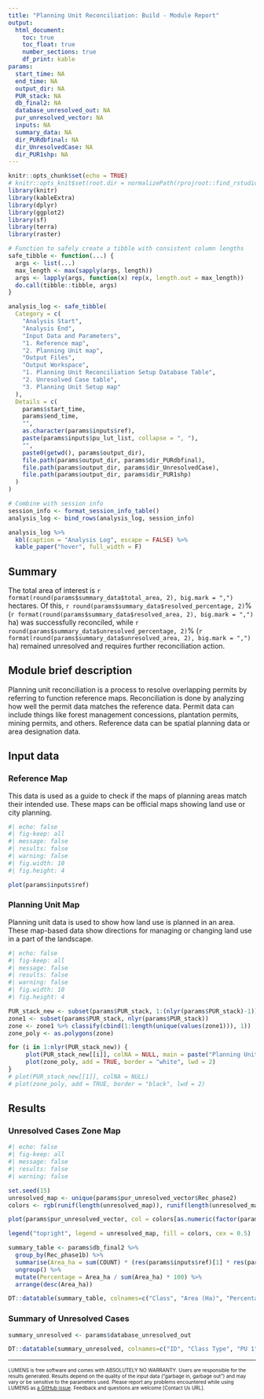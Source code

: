 ```yaml
---
title: "Planning Unit Reconciliation: Build - Module Report"
output: 
  html_document:
    toc: true
    toc_float: true
    number_sections: true
    df_print: kable
params:
  start_time: NA
  end_time: NA
  output_dir: NA
  PUR_stack: NA
  db_final2: NA
  database_unresolved_out: NA
  pur_unresolved_vector: NA
  inputs: NA
  summary_data: NA
  dir_PURdbfinal: NA
  dir_UnresolvedCase: NA
  dir_PUR1shp: NA
---
```


```r
knitr::opts_chunk$set(echo = TRUE)
# knitr::opts_knit$set(root.dir = normalizePath(rprojroot::find_rstudio_root_file()))
library(knitr)
library(kableExtra)
library(dplyr)
library(ggplot2)
library(sf)
library(terra)
library(raster)
```

```r
# Function to safely create a tibble with consistent column lengths
safe_tibble <- function(...) {
  args <- list(...)
  max_length <- max(sapply(args, length))
  args <- lapply(args, function(x) rep(x, length.out = max_length))
  do.call(tibble::tibble, args)
}

analysis_log <- safe_tibble(
  Category = c(
    "Analysis Start",
    "Analysis End",
    "Input Data and Parameters",
    "1. Reference map",
    "2. Planning Unit map",
    "Output Files",
    "Output Workspace",
    "1. Planning Unit Reconciliation Setup Database Table",
    "2. Unresolved Case table",
    "3. Planning Unit Setup map"
  ),
  Details = c(
    params$start_time,
    params$end_time,
    "",
    as.character(params$inputs$ref),
    paste(params$inputs$pu_lut_list, collapse = ", "),
    "",
    paste0(getwd(), params$output_dir),
    file.path(params$output_dir, params$dir_PURdbfinal),
    file.path(params$output_dir, params$dir_UnresolvedCase),
    file.path(params$output_dir, params$dir_PUR1shp)
  )
)

# Combine with session info
session_info <- format_session_info_table()
analysis_log <- bind_rows(analysis_log, session_info)

analysis_log %>% 
  kbl(caption = "Analysis Log", escape = FALSE) %>%
  kable_paper("hover", full_width = F)
```

## Summary

The total area of interest is `r format(round(params$summary_data$total_area, 2), big.mark = ",")` hectares. Of this, `r round(params$summary_data$resolved_percentage, 2)`% (`r format(round(params$summary_data$resolved_area, 2), big.mark = ",")` ha) was successfully reconciled, while `r round(params$summary_data$unresolved_percentage, 2)`% (`r format(round(params$summary_data$unresolved_area, 2), big.mark = ",")` ha) remained unresolved and requires further reconciliation action.

## Module brief description

Planning unit reconciliation is a process to resolve overlapping permits by referring to function reference maps. Reconciliation is done by analyzing how well the permit data matches the reference data. Permit data can include things like forest management concessions, plantation permits, mining permits, and others. Reference data can be spatial planning data or area designation data.

## Input data

### Reference Map 

This data is used as a guide to check if the maps of planning areas match their intended use. These maps can be official maps showing land use or city planning.

```r
#| echo: false
#| fig-keep: all
#| message: false
#| results: false
#| warning: false
#| fig.width: 10
#| fig.height: 4

plot(params$inputs$ref)
```

### Planning Unit Map

Planning unit data is used to show how land use is planned in an area. These map-based data show directions for managing or changing land use in a part of the landscape.

```r
#| echo: false
#| fig-keep: all
#| message: false
#| results: false
#| warning: false
#| fig.width: 10
#| fig.height: 4

PUR_stack_new <- subset(params$PUR_stack, 1:(nlyr(params$PUR_stack)-1))
zone1 <- subset(params$PUR_stack, nlyr(params$PUR_stack))
zone <- zone1 %>% classify(cbind(1:length(unique(values(zone1))), 1))
zone_poly <- as.polygons(zone)

for (i in 1:nlyr(PUR_stack_new)) {
     plot(PUR_stack_new[[i]], colNA = NULL, main = paste("Planning Unit", i))
     plot(zone_poly, add = TRUE, border = "white", lwd = 2)
}
# plot(PUR_stack_new[[1]], colNA = NULL)
# plot(zone_poly, add = TRUE, border = "black", lwd = 2)
```

## Results

### Unresolved Cases Zone Map

```r
#| echo: false
#| fig-keep: all
#| message: false
#| results: false
#| warning: false

set.seed(15)
unresolved_map <- unique(params$pur_unresolved_vector$Rec_phase2)
colors <- rgb(runif(length(unresolved_map)), runif(length(unresolved_map)), runif(length(unresolved_map)))

plot(params$pur_unresolved_vector, col = colors[as.numeric(factor(params$pur_unresolved_vector$Rec_phase2))], border = NA, legend = FALSE)

legend("topright", legend = unresolved_map, fill = colors, cex = 0.5)
```

```r
summary_table <- params$db_final2 %>%
  group_by(Rec_phase1b) %>%
  summarise(Area_ha = sum(COUNT) * (res(params$inputs$ref)[1] * res(params$inputs$ref)[2] / 10000)) %>%
  ungroup() %>%
  mutate(Percentage = Area_ha / sum(Area_ha) * 100) %>%
  arrange(desc(Area_ha))

DT::datatable(summary_table, colnames=c("Class", "Area (Ha)", "Percentage (%)"))
```

### Summary of Unresolved Cases

```r
summary_unresolved <- params$database_unresolved_out

DT::datatable(summary_unresolved, colnames=c("ID", "Class Type", "PU 1", "PU 2", "PU 3", "PU 4", "Reference", "Area (Ha)"))
```

------------------------------------------------------------------------

<font size="1"> LUMENS is free software and comes with ABSOLUTELY NO WARRANTY. Users are responsible for the results generated. Results depend on the quality of the input data ("garbage in, garbage out") and may vary or be sensitive to the parameters used. Please report any problems encountered while using LUMENS as [a GitHub issue](https://github.com/icraf-indonesia/lumens-shiny/issues). Feedback and questions are welcome [Contact Us URL]. </font size>